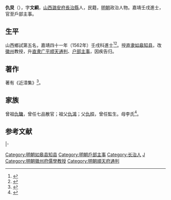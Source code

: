 {{明清人物信息框
| 姓名 = 仇炅
| 原名 =
| 圖片名稱= 
| 圖片大小 =
| 圖片說明 = 
| 最高職務 = 戶部主事
| 國家 = 大明 
| 爵位 =
| 籍貫 = 山西潞安府長治縣
| 族裔 = 
| 字號 = 字文綗
| 諡號 =
| 出生日期 = 生年不詳
| 出生地點 = 
| 逝世日期 = 卒年不詳
| 逝世地點 =
| 墓葬 =
| 配偶 = 
| 親屬 = 
| 出身 =
* 嘉靖四十一年壬戌科進士出身
| 經歷 =
| 著作 =  
*《近漳集》
}}
'''仇炅'''（{{bd|？||？|catIdx=}}），字'''文綗'''，[[山西|山西]][[潞安府|潞安府]][[長治縣|長治縣]]人，民籍，[[明朝|明朝]]政治人物。嘉靖壬戌進士，官至戶部主事。

== 生平 ==
山西鄉試第五名，嘉靖四十一年（1562年）壬戌科進士<ref>{{Cite book|title=《皇明贡举考》卷五|author=[[张朝瑞|张朝瑞]]|publisher=《续修四库全书》史部第828册|year=|isbn=|location=|pages=}}</ref><ref>{{Cite book|title=贡举志五种 上|author=鲁小俊，江俊伟著|publisher=武汉大学出版社|year=2009|isbn=978-7-307-07043-1|location=武汉|pages=}}</ref>。授[[南直隶|直隶]][[如皋|如皋]][[知县|知县]]，改[[徽州|徽州]]教授，升[[直隶|直隶]][[广平|广平]][[顺天|顺天]][[通判|通判]]、[[户部|户部]][[主事|主事]]，因疾告归。

==著作==
著有《近漳集》<ref>{{cite news|title=长治县进士名录|url=http://www.dfz.changzhi.gov.cn/960rn.jsp?urltype=news.NewsContentUrl&wbnewsid=232149&wbtreeid=21514|accessdate=2013-08-11|newspaper=长治新闻网|deadurl=yes|archiveurl=https://web.archive.org/web/20130819030251/http://www.dfz.changzhi.gov.cn/960rn.jsp?urltype=news.NewsContentUrl&wbnewsid=232149&wbtreeid=21514|archivedate=2013-08-19}}</ref>。

== 家族 ==
曾祖[[仇鏞|仇鏞]]，曾任七品散官；祖父[[仇鴻|仇鴻]]；父[[仇桓|仇桓]]，曾任監生。母李氏<ref>{{Cite book|title=天一阁藏明代科举录选刊 登科录 点校本|author=龚延明主编|publisher=宁波出版社|year=2016|isbn=978-7-5526-2320-8|location=宁波|pages=|quote=《天一閣藏明代科舉錄選刊.登科錄》之《嘉靖四十一年壬戌科登科錄》}}</ref>。

==参考文献==
{{reflist}}
{{start box}}
{{s-off}}
{{s-before|[[童蒙吉|童蒙吉]]}}
{{s-title|明朝如皋縣知縣|1563年－1565年}}
{{s-after|[[嵇鑘|嵇鑘]]}}
|-
{{s-before|[[唐沂|唐沂]]}}
{{s-title|明朝徽州府教授|1566年－隆慶年間}}
{{s-after|[[劉宗覲|劉宗覲]]}}
{{end box}}

{{嘉靖四十一年壬戌科殿試金榜}}

{{DEFAULTSORT:Qiu仇}}
[[Category:明朝如皋县知县|Category:明朝如皋县知县]]
[[Category:明朝戶部主事|Category:明朝戶部主事]]
[[Category:长治人|Category:长治人]]
[[Category:仇姓|J]]
[[Category:明朝徽州府儒學教授|Category:明朝徽州府儒學教授]]
[[Category:明朝順天府通判|Category:明朝順天府通判]]